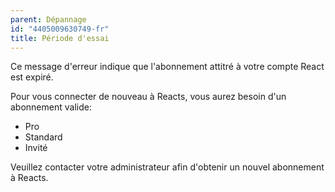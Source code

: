 ```yaml
---
parent: Dépannage
id: "4405009630749-fr"
title: Période d'essai
---
```

Ce message d'erreur indique que l'abonnement attitré à votre compte React est expiré.

Pour vous connecter de nouveau à Reacts, vous aurez besoin d'un abonnement valide:

*   Pro
*   Standard
*   Invité

Veuillez contacter votre administrateur afin d'obtenir un nouvel abonnement à Reacts.
